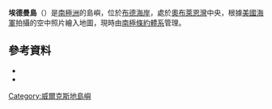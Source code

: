 {{coord|66|18|S|110|32|E|source:GNIS|display=title}}

'''埃德曼島'''（{{lang-en|Edman Island}}）是[[南極洲|南極洲]]的島嶼，位於[[布德海岸|布德海岸]]，處於[[奧布萊恩灣|奧布萊恩灣]]中央，根據[[美國海軍|美國海軍]]拍攝的空中照片繪入地圖，現時由[[南極條約體系|南極條約體系]]管理。

==參考資料==
*{{cite gnis | type = antarid | id = 4321| name = Edman Island | accessdate = 2012-02-23}}
*{{usgs-gazetteer|id=4321}}

{{DEFAULTSORT:Edman Island}}
[[Category:威爾克斯地島嶼|Category:威爾克斯地島嶼]]


{{WilkesLand-geo-stub}}